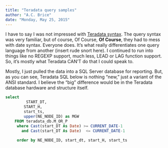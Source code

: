 ```yaml
---
title: "Teradata query samples"
author: "A.C. Brice"
date: "Monday, May 25, 2015"
---
```

I have to say I was not impressed with [Teradata syntax](http://www.info.teradata.com/htmlpubs/DB_TTU_13_10/index.html#page/SQL_Reference/B035_1141_109A/ch02.04.01.html).  The query syntax was very familiar, but of course, Of Course, **Of Course**, they had to mess with date syntax.  Everyone does.  It's what really differentiates one query language from another (insert rude snort here).  I continued to run into things like no REGEXP support, much less, LEAD or LAG function support.  So, it's mostly what Teradata CAN'T do that I could speak to.    

Mostly, I just pulled the data into a SQL Server database for reporting.  But, as you can see, Teradata SQL below is nothing "new," just a variant of the ANSI standard.  I believe the "big" difference would be in the Teradata database hardware and structure itself.  

```sql
select  
         START_DT,
        START_H,
        start_ts,
        upper(NE_NODE_ID) as MGW
    FROM teradata_db.M_OR_P
     where Cast(start_DT As Date) >= CURRENT_DATE-1 
       and Cast(start_DT As Date)  <= CURRENT_DATE-1 
       
     order by NE_NODE_ID, start_dt, start_H, start_ts
``` 
